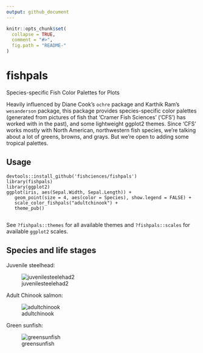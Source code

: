 ```yaml
---
output: github_document
---
```


<!-- README.md is generated from README.Rmd. Please edit that file -->

```r
knitr::opts_chunk$set(
  collapse = TRUE,
  comment = "#>",
  fig.path = "README-"
)
```

# fishpals

Species-specific Fish Color Palettes for Plots

Heavily influenced by Diane Cook's `ochre` package and Karthik Ram's `wesanderson` package, this package provides species-specific color palettes (generated from pictures of fish that 'Cramer Fish Sciences' ('CFS') has worked with in the past), and some lightweight ggplot2 themes. Since 'CFS' works mostly with North American, northwestern fish species, we're talking about a lot of greens, browns, and grays. But we're open to adding some tropical palettes.

## Usage

    devtools::install_github('fishciences/fishpals')
    library(fishpals)
    library(ggplot2)
    ggplot(iris, aes(Sepal.Width, Sepal.Length)) +
       geom_point(size = 4, aes(color = Species), show.legend = FALSE) +
       scale_color_fishpals("adultchinook") +
       theme_pub()
       
See `?fishpals::themes` for all available themes and `?fishpals::scales` for available `ggplot2` scales. 

## Species and life stages

Juvenile steelhead:

![juvenilesteelehad2](https://raw.githubusercontent.com/fishsciences/fishpals/master/fishphotos/juvenile_steelhead2.jpg)


Adult Chinook salmon:

![adultchinook](https://c1.staticflickr.com/9/8614/30177831831_4194c59228_b.jpg)

Green sunfish:

![greensunfish](https://raw.githubusercontent.com/fishsciences/fishpals/master/fishphotos/green_sunfish.jpg)

